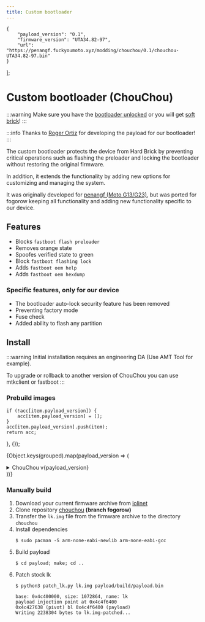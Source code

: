 ```yaml
---
title: Custom bootloader
---
```


    {
        "payload_version": "0.1",
        "firmware_version": "UTA34.82-97",
        "url": "https://penangf.fuckyoumoto.xyz/modding/chouchou/0.1/chouchou-UTA34.82-97.bin"
    }
];

# Custom bootloader (ChouChou)
:::warning
Make sure you have the [bootloader unlocked](../dev/bootloader.md) or you will get [soft brick](https://penangf.fuckyoumoto.xyz/docs/info/softbrick)!
:::

:::info
Thanks to [Roger Ortiz](https://github.com/R0rt1z2) for developing the payload for our bootloader!
:::

The custom bootloader protects the device from Hard Brick by preventing critical operations such as flashing the preloader and locking the bootloader without restoring the original firmware.

In addition, it extends the functionality by adding new options for customizing and managing the system.

It was originally developed for [penangf (Moto G13/G23)](https://penangf.fuckyoumoto.xyz/docs/modding/custom-bootloader), but was ported for fogorow keeping all functionality and adding new functionality specific to our device.

## Features
- Blocks ```fastboot flash preloader```
- Removes orange state
- Spoofes verified state to green
- Block ```fastboot flashing lock```
- Adds ```fastboot oem help```
- Adds ```fastboot oem hexdump```
### Specific features, only for our device
- The bootloader auto-lock security feature has been removed
- Preventing factory mode
- Fuse check
- Added ability to flash any partition

## Install
:::warning
Initial installation requires an engineering DA (Use AMT Tool for example).

To upgrade or rollback to another version of ChouChou you can use mtkclient or fastboot
:::

### Prebuild images

    if (!acc[item.payload_version]) {
        acc[item.payload_version] = [];
    }
    acc[item.payload_version].push(item);
    return acc;
}, {});

{Object.keys(grouped).map(payload_version => (
<details key={payload_version} className="custom-details">
<summary>ChouChou v{payload_version}</summary>
<ul>
{grouped[payload_version].map(item => (
<a href={item.url}><li key={item.firmware_version}>{item.firmware_version}</li></a>
))}
</ul>
</details>
))}

<br />

### Manually build
1. Download your current firmware archive from [lolinet](https://mirrors.lolinet.com/firmware/lenomola/2024/fogorow/official/)
2. Clone repository [chouchou](https://github.com/R0rt1z2/chouchou/tree/fogorow) **(branch fogorow)**
3. Transfer the ```lk.img``` file from the firmware archive to the directory ```chouchou```
4. Install dependencies
     ```shell
     $ sudo pacman -S arm-none-eabi-newlib arm-none-eabi-gcc
     ```
5. Build payload
     ```shell
     $ cd payload; make; cd ..
     ```
6. Patch stock lk
     ```shell
     $ python3 patch_lk.py lk.img payload/build/payload.bin

     base: 0x4c400000, size: 1072864, name: lk
     payload injection point at 0x4c4f6400
     0x4c427638 (pivot) bl 0x4c4f6400 (payload)
     Writing 2238304 bytes to lk.img-patched...
     ```